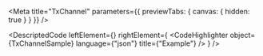 
<Meta title="TxChannel" parameters={{ previewTabs: { canvas: { hidden: true } } }} />

<DescriptedCode
  leftElement={<TxChannelDesc />}
  rightElement={
    <CodeHighlighter
      object={TxChannelSample}
      language={"json"}
      title={"Example"}
    />
  }
/>
